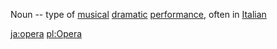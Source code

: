 Noun -- type of [[musical]] [[dramatic]] [[performance]], often in [[Italian]]

[[ja:opera]]
[[pl:Opera]]